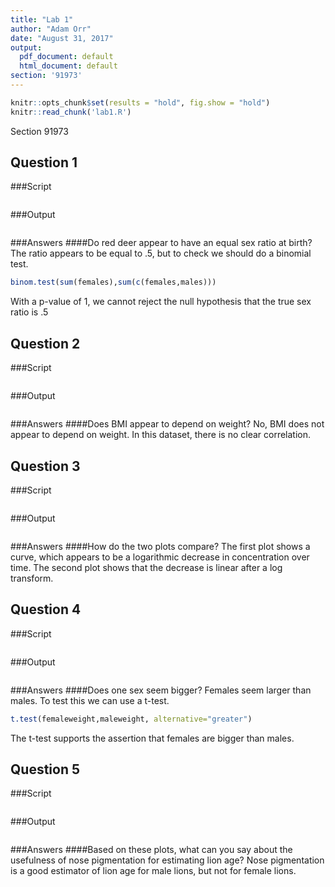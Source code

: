 ```yaml
---
title: "Lab 1"
author: "Adam Orr"
date: "August 31, 2017"
output:
  pdf_document: default
  html_document: default
section: '91973'
---
```


```r
knitr::opts_chunk$set(results = "hold", fig.show = "hold")
knitr::read_chunk('lab1.R')
```

Section 91973

## Question 1
###Script
```r
```

###Output
```r
```

###Answers
####Do red deer appear to have an equal sex ratio at birth?
The ratio appears to be equal to .5, but to check we should do a binomial test.
```r
binom.test(sum(females),sum(c(females,males)))
```
With a p-value of 1, we cannot reject the null hypothesis that the true sex ratio is .5

## Question 2
###Script
```r
```
###Output
```r
```

###Answers
####Does BMI appear to depend on weight?
No, BMI does not appear to depend on weight. In this dataset, there is no clear correlation.

## Question 3
###Script
```r
```
###Output
```r
```

###Answers
####How do the two plots compare?
The first plot shows a curve, which appears to be a logarithmic decrease in concentration over time. 
The second plot shows that the decrease is linear after a log transform.

## Question 4
###Script
```r
```
###Output
```r
```

###Answers
####Does one sex seem bigger?
Females seem larger than males. To test this we can use a t-test.
```r
t.test(femaleweight,maleweight, alternative="greater")
```
The t-test supports the assertion that females are bigger than males.


## Question 5
###Script
```r
```
###Output
```r
```

###Answers
####Based on these plots, what can you say about the usefulness of nose pigmentation for estimating lion age?
Nose pigmentation is a good estimator of lion age for male lions, but not for female lions.


